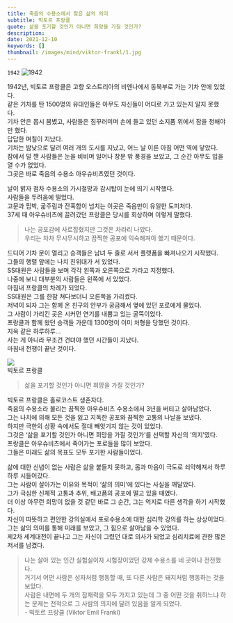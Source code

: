 ```yaml
---
title: 죽음의 수용소에서 찾은 삶의 의미
subtitle: 빅토르 프랑클
quote: 삶을 포기할 것인가 아니면 희망을 가질 것인가?
description: 
date: 2021-12-10
keywords: []
thumbnail: /images/mind/viktor-frankl/1.jpg
---
```


`1942`
![1942](/images/mind/viktor-frankl/1.jpg)

1942년, 빅토르 프랑클은 고향 오스트리아의 비엔나에서 동북부로 가는 기차 안에 있었다.  
같은 기차를 탄 1500명의 유대인들은 아무도 자신들이 어디로 가고 있는지 알지 못했다.  
기차 안은 몹시 붐볐고, 사람들은 짐꾸러미며 손에 들고 있던 소지품 위에서 잠을 청해야만 했다.  
답답한 며칠이 지났다.  
기차는 밤낮으로 달려 여러 개의 도시를 지났고, 어느 날 이른 아침 어떤 역에 닿았다.  
잠에서 덜 깬 사람들은 눈을 비비며 일어나 창문 밖 풍경을 보았고, 그 순간 아무도 입을 열 수가 없었다.  
그곳은 바로 죽음의 수용소 아우슈비츠였던 것이다.  
  
날이 밝자 점차 수용소의 가시철망과 감시탑이 눈에 띄기 시작했다.  
사람들을 두려움에 떨었다.  
고문과 핍박, 굶주림과 잔혹함이 넘치는 이곳은 죽음만이 유일한 도피처다.  
37세 때 아우슈비츠에 끌려갔던 프랑클은 당시를 회상하며 이렇게 말했다.  

> 나는 공포감에 사로잡혔지만 그것은 차라리 나았다.  
> 우리는 차차 무시무시하고 끔찍한 공포에 익숙해져야 했기 때문이다.​

드디어 기차 문이 열리고 승객들은 남녀 두 줄로 서서 플랫폼을 빠져나오기 시작했다.  
그들의 행렬 앞에는 나치 친위대가 서 있었다.  
SS대원은 사람들을 보며 각각 왼쪽과 오른쪽으로 가라고 지정했다.  
나중에 보니 대부분의 사람들은 왼쪽에 서 있었다.  
마침내 프랑클의 차례가 되었다.  
SS대원은 그를 한참 쳐다보더니 오른쪽을 가리켰다.  
저녁이 되자 그는 함께 온 친구의 안부가 궁금해서 옆에 있던 포로에게 물었다.  
그 사람이 가리킨 곳은 시커먼 연기를 내뿜고 있는 굴뚝이었다.  
프랑클과 함께 왔던 승객들 가운데 1300명이 이미 처형을 당했던 것이다.  
지옥 같은 하루하루...  
사는 게 아니라 무조건 견뎌야 했던 시간들이 지났다.  
마침내 전쟁이 끝난 것이다.  

![](https://firebasestorage.googleapis.com/v0/b/mind-kr.appspot.com/o/img%2F45-4.jpg?alt=media&token=bfe7bc7e-156c-4411-ad9a-91b5e03f3514)  
빅토르 프랑클

> 삶을 포기할 것인가 아니면 희망을 가질 것인가?

빅토르 프랑클은 홀로코스트 생존자다.  
죽음의 수용소라 불리는 끔찍한 아우슈비츠 수용소에서 3년을 버티고 살아남았다.  
그는 나치에 의해 모든 것을 잃고 지독한 공포와 끔찍한 고통의 나날을 보냈다.  
하지만 극한의 상황 속에서도 절대 빼앗기지 않는 것이 있었다.  
그것은 ‘삶을 포기할 것인가 아니면 희망을 가질 것인가’를 선택할 자신의 ‘의지’였다.  
프랑클은 아우슈비츠에서 죽어가는 포로들을 많이 보았다.  
그들은 미래도 삶의 목표도 모두 포기한 사람들이었다.  
  
삶에 대한 신념이 없는 사람은 삶을 붙들지 못하고, 몸과 마음이 극도로 쇠약해져서 하루하루 시들어갔다.  
그는 사람이 살아가는 이유와 목적이 ‘삶의 의미’에 있다는 사실을 깨달았다.  
그가 극심한 신체적 고통과 추위, 배고픔의 공포에 떨고 있을 때였다.  
더 이상 아무런 희망이 없을 것 같던 바로 그 순간, 그는 억지로 다른 생각을 하기 시작했다.  
자신이 따뜻하고 편안한 강의실에서 포로수용소에 대한 심리학 강의를 하는 상상이었다.  
그는 삶의 의미를 통해 미래를 보았고, 그 힘으로 살아남을 수 있었다.  
제2차 세계대전이 끝나고 그는 자신이 그렸던 대로 의사가 되었고 심리치료에 관한 많은 저서를 남겼다.  

> 나는 살아 있는 인간 실험실이자 시험장이었던 강제 수용소를 네 곳이나 전전했다.  
> 거기서 어떤 사람은 성자처럼 행동할 때, 또 다른 사람은 돼지처럼 행동하는 것을 보았다.  
> 사람은 내면에 두 개의 잠재력을 모두 가지고 있는데 그 중 어떤 것을 취하느냐 하는 문제는 전적으로 그 사람의 의지에 달려 있음을 알게 되었다.  
> \- 빅토르 프랑클 (Viktor Emil Frankl)